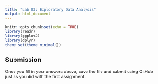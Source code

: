 ```yaml
---
title: "Lab 03: Exploratory Data Analysis"
output: html_document
---
```


```r
knitr::opts_chunk$set(echo = TRUE)
library(readr)
library(ggplot2)
library(dplyr)
theme_set(theme_minimal())
```

## Submission

Once you fill in your answers above, save the file and submit using GitHub just
as you did with the first assignment.

